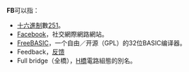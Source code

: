 '''FB'''可以指：
* [[十六進制|十六進制]]數[[251|251]]。
* [[Facebook|Facebook]]，社交網際網路網站。
* [[FreeBASIC|FreeBASIC]]，一个自由／开源（GPL）的32位BASIC编译器。
* Feedback，[[反馈|反馈]]
* Full bridge（全橋），[[H橋|H橋]]電路組態的別名。
{{消歧義|Cat=二字拉丁字母缩写消歧义}}